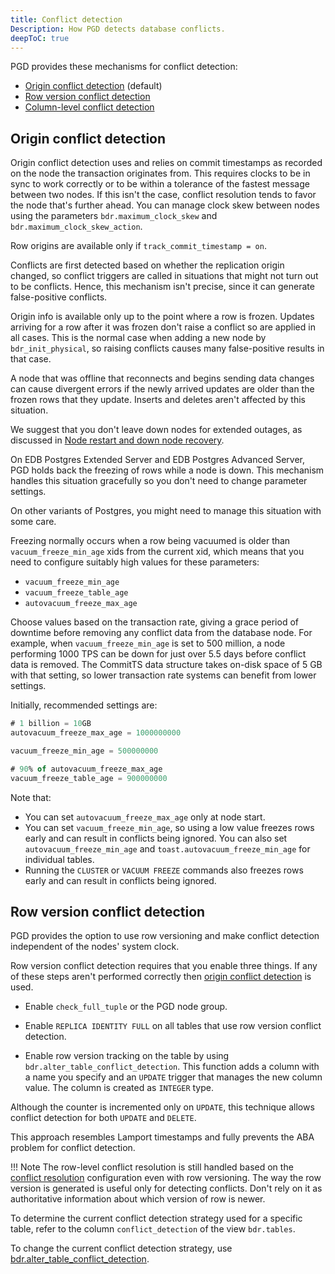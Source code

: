 ```yaml
---
title: Conflict detection
Description: How PGD detects database conflicts.
deepToC: true
---
```


PGD provides these mechanisms for conflict detection:

-   [Origin conflict detection](#origin-conflict-detection) (default)
-   [Row version conflict detection](#row-version-conflict-detection)
-   [Column-level conflict detection](../column-level-conflicts)

## Origin conflict detection

Origin conflict detection uses and relies on commit timestamps as recorded on the node the transaction originates from. This requires clocks to be in sync to work correctly or to be within a tolerance of the fastest message between two nodes. If this isn't the case, conflict resolution tends to favor the node that's further ahead. You can manage clock skew between nodes using the parameters `bdr.maximum_clock_skew` and `bdr.maximum_clock_skew_action`.

Row origins are available only if `track_commit_timestamp = on`.

Conflicts are first detected based on whether the replication origin changed, so conflict triggers are called in situations that might not turn out to be conflicts. Hence, this mechanism isn't precise, since it can generate false-positive conflicts.

Origin info is available only up to the point where a row is frozen. Updates arriving for a row after it was frozen don't raise a conflict so are applied in all cases. This is the normal case when adding a new node by `bdr_init_physical`, so raising conflicts causes many false-positive results in that case.

A node that was offline that reconnects and begins sending data changes can cause divergent
errors if the newly arrived updates are older than the frozen rows that they update. Inserts and deletes aren't affected by this situation.

We suggest that you don't leave down nodes for extended outages, as discussed in [Node restart and down node recovery](../../node_management/node_recovery/).

On EDB Postgres Extended Server and EDB Postgres Advanced Server, PGD holds back the freezing of rows while a node is down. This mechanism handles this situation gracefully so you don't need to change parameter settings.

On other variants of Postgres, you might need to manage this situation with some care.

Freezing normally occurs when a row being vacuumed is older than `vacuum_freeze_min_age` xids from the current xid, which means that you need to configure suitably high values for these parameters:

-   `vacuum_freeze_min_age`
-   `vacuum_freeze_table_age`
-   `autovacuum_freeze_max_age`

Choose values based on the transaction rate, giving a grace period of downtime before removing any conflict data from the database node. For example, when `vacuum_freeze_min_age` is set to 500 million, a node performing 1000 TPS can be down for just over 5.5 days before conflict data is removed. The CommitTS data structure takes on-disk space of 5 GB with that setting, so lower transaction rate systems can benefit from lower settings.

Initially, recommended settings are:

```sql
# 1 billion = 10GB
autovacuum_freeze_max_age = 1000000000

vacuum_freeze_min_age = 500000000

# 90% of autovacuum_freeze_max_age
vacuum_freeze_table_age = 900000000
```

Note that:

-   You can set `autovacuum_freeze_max_age` only at node start.
-   You can set `vacuum_freeze_min_age`, so using a low value freezes rows early and can result in conflicts being ignored. You can also set `autovacuum_freeze_min_age` and `toast.autovacuum_freeze_min_age` for individual tables.
-   Running the `CLUSTER` or `VACUUM FREEZE` commands also freezes rows early and can result in conflicts being ignored.

## Row version conflict detection

PGD provides the option to use row versioning and make conflict detection independent of the nodes' system clock.

Row version conflict detection requires that you enable three things. If any of these steps aren't performed correctly then [origin conflict detection](#origin-conflict-detection) is used.

-  Enable `check_full_tuple` or the PGD node group.

-  Enable `REPLICA IDENTITY FULL` on all tables that use row version conflict detection.

-  Enable row version tracking on the table by using `bdr.alter_table_conflict_detection`. This function adds a column with a name you specify and an `UPDATE` trigger that manages the new column value. The column is created as `INTEGER` type.

Although the counter is incremented only on `UPDATE`, this technique allows conflict detection for both `UPDATE` and `DELETE`.

This approach resembles Lamport timestamps and fully prevents the ABA problem for conflict detection.

!!! Note
    The row-level conflict resolution is still handled based on the [conflict resolution](04_conflict_resolution) configuration even with row versioning. The way the row version is generated is useful only for detecting conflicts. Don't rely on it as authoritative information about which
    version of row is newer.

To determine the current conflict detection strategy used for a specific table, refer to the column `conflict_detection` of the view `bdr.tables`.

To change the current conflict detection strategy, use [bdr.alter_table_conflict_detection](../../reference/conflict_functions/#bdralter_table_conflict_detection).